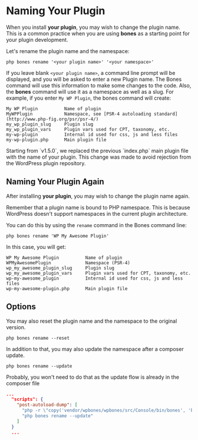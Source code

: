 
# Naming Your Plugin

When you install **your plugin**, you may wish to change the plugin name. This is a common practice when you are using **bones** as a starting point for your plugin development.

Let's rename the plugin name and the namespace:

```shell copy
php bones rename '<your plugin name>' '<your namespace>'
```

If you leave blank `<your plugin name>`, a command line prompt will be displayed, and you will be asked to enter a new Plugin name. The Bones command will use this information to make some changes to the code. Also, the **bones** command will use it as a namespace as well as a slug. For example, if you enter `My WP Plugin`, the bones command will create:

```
My WP Plugin          Name of plugin
MyWPPlugin            Namespace, see [PSR-4 autoloading standard](http://www.php-fig.org/psr/psr-4/)
my_wp_plugin_slug     Plugin slug
my_wp_plugin_vars     Plugin vars used for CPT, taxonomy, etc.
my-wp-plugin          Internal id used for css, js and less files
my-wp-plugin.php      Main plugin file
```

<Callout type="info">
Starting from `v1.5.0`, we replaced the previous `index.php` main plugin file with the name of your plugin. This change was made to avoid rejection from the WordPress plugin repository.
</Callout>

## Naming Your Plugin Again

After installing **your plugin**, you may wish to change the plugin name again.

<Callout type="warning">
Remember that a plugin name is bound to PHP namespace. This is because WordPress doesn't support namespaces in the current plugin architecture.
</Callout>


You can do this by using the `rename` command in the Bones command line:

```shell copy
php bones rename 'WP My Awesome Plugin'
```

In this case, you will get:

```
WP My Awesome Plugin          Name of plugin
WPMyAwesomePlugin             Namespace (PSR-4)
wp_my_awesome_plugin_slug     Plugin slug
wp_my_awesome_plugin_vars     Plugin vars used for CPT, taxonomy, etc.
wp-my-awesome_plugin          Internal id used for css, js and less files
wp-my-awesome-plugin.php      Main plugin file
```

## Options

You may also reset the plugin name and the namespace to the original version.

```shell copy
php bones rename --reset
```

In addition to that, you may also update the namespace after a composer update.

```shell copy
php bones rename --update
```

<Callout type="info">
Probably, you won't need to do that as the update flow is already in the composer file
</Callout>


```json copy
...
  "scripts": {
    "post-autoload-dump": [
      "php -r \"copy('vendor/wpbones/wpbones/src/Console/bin/bones', 'bones');\"",
      "php bones rename --update"
    ]
  }
  ...
```
